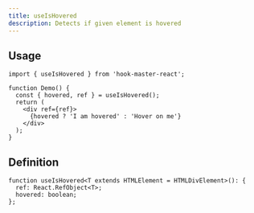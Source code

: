 ```yaml
---
title: useIsHovered
description: Detects if given element is hovered
---
```


## Usage

```tsx
import { useIsHovered } from 'hook-master-react';

function Demo() {
  const { hovered, ref } = useIsHovered();
  return (
    <div ref={ref}>
      {hovered ? 'I am hovered' : 'Hover on me'}
    </div>
  );
}
```

## Definition

```tsx
function useIsHovered<T extends HTMLElement = HTMLDivElement>(): {
  ref: React.RefObject<T>;
  hovered: boolean;
};
```